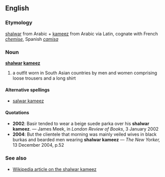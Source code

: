 ==English==
===Etymology===
[[shalwar]] from Arabic + [[kameez]] from Arabic via Latin, cognate with French ''[[chemise]]'', Spanish ''[[camisa]]''<!-- but likely borrowed as a 2-word unit from Urdu -->

===Noun===
'''[[shalwar]] [[kameez]]'''

# a outfit worn in South Asian countries by men and women comprising loose trousers and a long shirt

====Alternative spellings====
*[[salwar kameez]]

====Quotations====
*'''2002''': Basir tended to wear a beige suede parka over his '''shalwar kameez'''. &mdash; James Meek, in ''London Review of Books'', 3 January 2002
*'''2004''': But the clientele that morning was mainly veiled wives in black burkas and bearded men wearing '''shalwar kameez''' &mdash; ''The New Yorker,'' 13 December 2004, p.52

===See also===
*[[w:Salwar kameez|Wikipedia article on the shalwar kameez]]